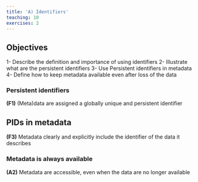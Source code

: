 ```yaml
---
title: 'A) Identifiers'
teaching: 10
exercises: 2
---
```


::: callout
## Objectives
1- Describe the definition and importance of using identifiers
2- Illustrate what are the persistent identifiers
3- Use Persistent identifiers in metadata
4- Define how to keep metadata available even after loss of the data
:::


### Persistent identifiers
**(F1)** (Meta)data are assigned a globally unique and persistent identifier


## PIDs in metadata

**(F3)** Metadata clearly and explicitly include the identifier of the data it describes



### Metadata is always available
**(A2)** Metadata are accessible, even when the data are no longer available


